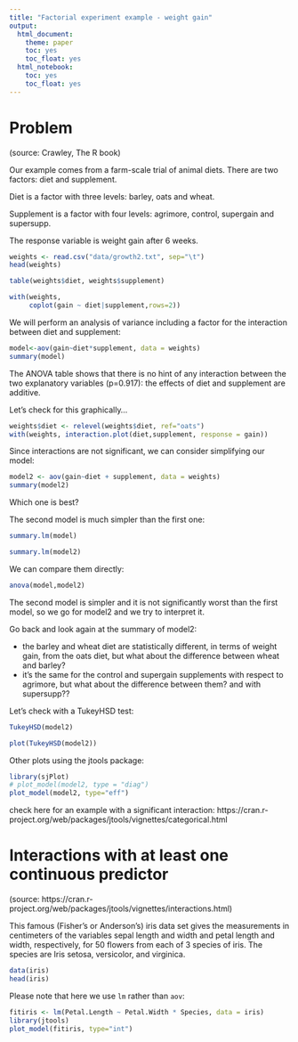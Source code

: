 ```yaml
---
title: "Factorial experiment example - weight gain"
output: 
  html_document: 
    theme: paper
    toc: yes
    toc_float: yes
  html_notebook: 
    toc: yes
    toc_float: yes
---
```


# Problem
(source: Crawley, The R book)

Our example comes from a farm-scale trial of animal diets.
There are two factors: diet and supplement.

Diet is a factor with three levels: barley, oats and wheat.

Supplement is a factor with four levels: agrimore, control, supergain and supersupp.

The response variable is weight gain after 6 weeks.

```r
weights <- read.csv("data/growth2.txt", sep="\t")
head(weights)
```

```r
table(weights$diet, weights$supplement)
```



```r
with(weights,
     coplot(gain ~ diet|supplement,rows=2))
```

We will perform an analysis of variance including a factor for the interaction between diet and supplement:

```r
model<-aov(gain~diet*supplement, data = weights)
summary(model)
```

The ANOVA table shows that there is no hint of any interaction between the two
explanatory variables (p=0.917): the effects of diet and supplement are additive.    

Let's check for this graphically...

```r
weights$diet <- relevel(weights$diet, ref="oats")
with(weights, interaction.plot(diet,supplement, response = gain))
```


Since interactions are not significant, we can consider simplifying our model:

```r
model2 <- aov(gain~diet + supplement, data = weights)
summary(model2)
```

Which one is best?

The second model is much simpler than the first one:

```r
summary.lm(model)
```


```r
summary.lm(model2)
```

We can compare them directly:
```r
anova(model,model2)
```

The second model is simpler and it is not significantly worst than the first model, so we go for model2 and we try to interpret it.

Go back and look again at the summary of model2:   

* the barley and wheat diet are statistically different, in terms of weight gain, from the oats diet, but what about the difference between wheat and barley?
* it's the same for the control and supergain supplements with respect to agrimore, but what about the difference between them? and with supersupp??

Let's check with a TukeyHSD test:

```r
TukeyHSD(model2)
```


```r
plot(TukeyHSD(model2))
```

Other plots using the jtools package:
```r
library(sjPlot)
# plot_model(model2, type = "diag")
plot_model(model2, type="eff")
```

check here for an example with a significant interaction: https://cran.r-project.org/web/packages/jtools/vignettes/categorical.html


# Interactions with at least one continuous predictor
(source: https://cran.r-project.org/web/packages/jtools/vignettes/interactions.html)


This famous (Fisher's or Anderson's) iris data set gives the measurements in centimeters of the variables sepal length and width and petal length and width, respectively, for 50 flowers from each of 3 species of iris. The species are Iris setosa, versicolor, and virginica.

```r
data(iris)
head(iris)
```

Please note that here we use `lm` rather than `aov`:

```r
fitiris <- lm(Petal.Length ~ Petal.Width * Species, data = iris)
library(jtools)
plot_model(fitiris, type="int")
```
